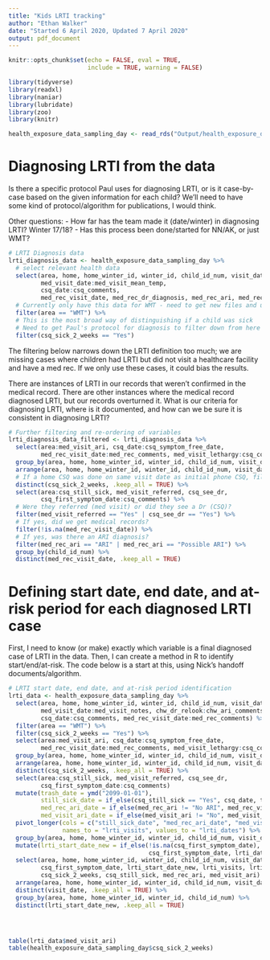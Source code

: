 ```yaml
---
title: "Kids LRTI tracking"
author: "Ethan Walker"
date: "Started 6 April 2020, Updated 7 April 2020"
output: pdf_document 
---
```


```r
knitr::opts_chunk$set(echo = FALSE, eval = TRUE, 
                      include = TRUE, warning = FALSE)
```

```r
library(tidyverse)
library(readxl)
library(naniar)
library(lubridate)
library(zoo)
library(knitr)
```

```r
health_exposure_data_sampling_day <- read_rds("Output/health_exposure_data_sampling_day.rds")
```

# Diagnosing LRTI from the data

Is there a specific protocol Paul uses for diagnosing LRTI, or is it case-by-case
based on the given information for each child? We'll need to have some kind of
protocol/algorithm for publications, I would think.

Other questions:
- How far has the team made it (date/winter) in diagnosing LRTI? Winter 17/18?
- Has this process been done/started for NN/AK, or just WMT?

```r
# LRTI Diagnosis data
lrti_diagnosis_data <- health_exposure_data_sampling_day %>% 
  # select relevant health data
  select(area, home, home_winter_id, winter_id, child_id_num, visit_date,
         med_visit_date:med_visit_mean_temp,
         csq_date:csq_comments, 
         med_rec_visit_date, med_rec_dr_diagnosis, med_rec_ari, med_rec_comments) %>% 
  # Currently only have this data for WMT - need to get new files and updates dataset
  filter(area == "WMT") %>% 
  # This is the most broad way of distinguishing if a child was sick
  # Need to get Paul's protocol for diagnosis to filter down from here
  filter(csq_sick_2_weeks == "Yes")
```

The filtering below narrows down the LRTI definition too much; we are missing cases
where children had LRTI but did not visit a healthcare facility and have a med rec.
If we only use these cases, it could bias the results.

There are instances of LRTI in our records that weren’t confirmed in the medical record. 
There are other instances where the medical record diagnosed LRTI, but our records 
overturned it. What is our criteria for diagnosing LRTI, where is it documented, 
and how can we be sure it is consistent in diagnosing LRTI?

```r
# Further filtering and re-ordering of variables
lrti_diagnosis_data_filtered <- lrti_diagnosis_data %>% 
  select(area:med_visit_ari, csq_date:csq_symptom_free_date, 
         med_rec_visit_date:med_rec_comments, med_visit_lethargy:csq_comments) %>% 
  group_by(area, home, home_winter_id, winter_id, child_id_num, visit_date) %>% 
  arrange(area, home, home_winter_id, winter_id, child_id_num, visit_date, csq_collect) %>% 
  # If a home CSQ was done on same visit date as initial phone CSQ, filter for only the home CSQ
  distinct(csq_sick_2_weeks, .keep_all = TRUE) %>% 
  select(area:csq_still_sick, med_visit_referred, csq_see_dr, 
         csq_first_symptom_date:csq_comments) %>% 
  # Were they referred (med visit) or did they see a Dr (CSQ)?
  filter(med_visit_referred == "Yes" | csq_see_dr == "Yes") %>% 
  # If yes, did we get medical records?
  filter(!is.na(med_rec_visit_date)) %>% 
  # If yes, was there an ARI diagnosis?
  filter(med_rec_ari == "ARI" | med_rec_ari == "Possible ARI") %>% 
  group_by(child_id_num) %>% 
  distinct(med_rec_visit_date, .keep_all = TRUE)
```




# Defining start date, end date, and at-risk period for each diagnosed LRTI case

First, I need to know (or make) exactly which variable is a final diagnosed case 
of LRTI in the data. Then, I can create a method in R to identify start/end/at-risk.
The code below is a start at this, using Nick's handoff documents/algorithm.

```r
# LRTI start date, end date, and at-risk period identification
lrti_data <- health_exposure_data_sampling_day %>% 
  select(area, home, home_winter_id, winter_id, child_id_num, visit_date,
         med_visit_date:med_visit_notes, chw_dr_relook:chw_ari_comments,
         csq_date:csq_comments, med_rec_visit_date:med_rec_comments) %>% 
  filter(area == "WMT") %>% 
  filter(csq_sick_2_weeks == "Yes") %>% 
  select(area:med_visit_ari, csq_date:csq_symptom_free_date, 
         med_rec_visit_date:med_rec_comments, med_visit_lethargy:csq_comments) %>% 
  group_by(area, home, home_winter_id, winter_id, child_id_num, visit_date) %>% 
  arrange(area, home, home_winter_id, winter_id, child_id_num, visit_date, csq_collect) %>% 
  distinct(csq_sick_2_weeks, .keep_all = TRUE) %>% 
  select(area:csq_still_sick, med_visit_referred, csq_see_dr, 
         csq_first_symptom_date:csq_comments)
  mutate(trash_date = ymd("2099-01-01"),
         still_sick_date = if_else(csq_still_sick == "Yes", csq_date, trash_date),
         med_rec_ari_date = if_else(med_rec_ari != "No ARI", med_rec_visit_date, trash_date),
         med_visit_ari_date = if_else(med_visit_ari != "No", med_visit_date, trash_date)) %>% 
  pivot_longer(cols = c("still_sick_date", "med_rec_ari_date", "med_visit_ari_date"),
               names_to = "lrti_visits", values_to = "lrti_dates") %>% 
  group_by(area, home, home_winter_id, winter_id, child_id_num, visit_date) %>% 
  mutate(lrti_start_date_new = if_else(!is.na(csq_first_symptom_date),
                                       csq_first_symptom_date, lrti_dates)) %>% 
  select(area, home, home_winter_id, winter_id, child_id_num, visit_date,
         csq_first_symptom_date, lrti_start_date_new, lrti_visits, lrti_dates, trash_date,
         csq_sick_2_weeks, csq_still_sick, med_rec_ari, med_visit_ari) %>% 
  arrange(area, home, home_winter_id, winter_id, child_id_num, visit_date, lrti_dates) %>% 
  distinct(visit_date, .keep_all = TRUE) %>% 
  group_by(area, home, home_winter_id, winter_id, child_id_num) %>% 
  distinct(lrti_start_date_new, .keep_all = TRUE)




table(lrti_data$med_visit_ari)
table(health_exposure_data_sampling_day$csq_sick_2_weeks)
```

